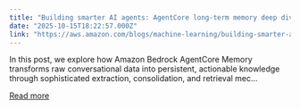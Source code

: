 ```yaml
---
title: "Building smarter AI agents: AgentCore long-term memory deep dive"
date: "2025-10-15T18:22:57.000Z"
link: "https://aws.amazon.com/blogs/machine-learning/building-smarter-ai-agents-agentcore-long-term-memory-deep-dive/"
---
```


In this post, we explore how Amazon Bedrock AgentCore Memory transforms raw conversational data into persistent, actionable knowledge through sophisticated extraction, consolidation, and retrieval mec...

[Read more](https://aws.amazon.com/blogs/machine-learning/building-smarter-ai-agents-agentcore-long-term-memory-deep-dive/)
